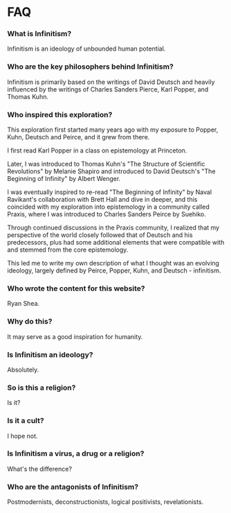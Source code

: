 # FAQ

### What is Infinitism?

Infinitism is an ideology of unbounded human potential.

### Who are the key philosophers behind Infinitism?

Infinitism is primarily based on the writings of David Deutsch and heavily influenced by the writings of Charles Sanders Pierce, Karl Popper, and Thomas Kuhn.

### Who inspired this exploration?

This exploration first started many years ago with my exposure to Popper, Kuhn, Deutsch and Peirce, and it grew from there.

I first read Karl Popper in a class on epistemology at Princeton.

Later, I was introduced to Thomas Kuhn's "The Structure of Scientific Revolutions" by Melanie Shapiro and introduced to David Deutsch's "The Beginning of Infinity" by Albert Wenger.

I was eventually inspired to re-read "The Beginning of Infinity" by Naval Ravikant's collaboration with Brett Hall and dive in deeper, and this coincided with my exploration into epistemology in a community called Praxis, where I was introduced to Charles Sanders Peirce by Suehiko.

Through continued discussions in the Praxis community, I realized that my perspective of the world closely followed that of Deutsch and his predecessors, plus had some additional elements that were compatible with and stemmed from the core epistemology.

This led me to write my own description of what I thought was an evolving ideology, largely defined by Peirce, Popper, Kuhn, and Deutsch - infinitism.

### Who wrote the content for this website?

Ryan Shea.

### Why do this?

It may serve as a good inspiration for humanity.

### Is Infinitism an ideology?

Absolutely.

### So is this a religion?

Is it?

### Is it a cult?

I hope not.

### Is Infinitism a virus, a drug or a religion?

What's the difference?

### Who are the antagonists of Infinitism?

Postmodernists, deconstructionists, logical positivists, revelationists.
